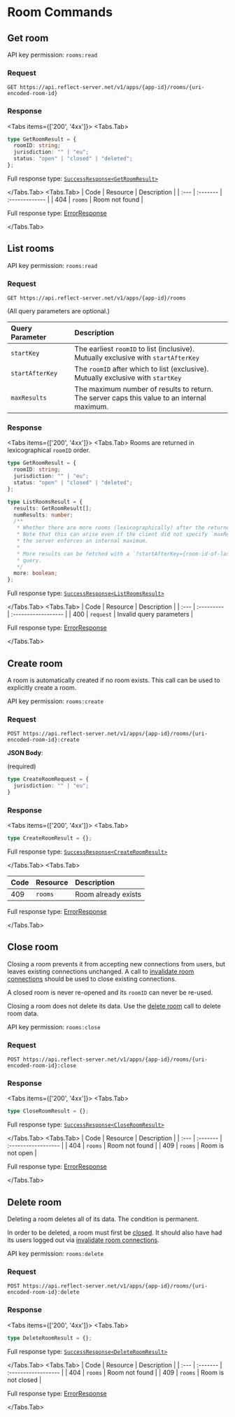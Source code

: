 
# Room Commands

## Get room

<Callout emoji="🔑">API key permission: `rooms:read`</Callout>

### Request

```http
GET https://api.reflect-server.net/v1/apps/{app-id}/rooms/{uri-encoded-room-id}
```

### Response

<Tabs items={['200', '4xx']}>
<Tabs.Tab>

```typescript
type GetRoomResult = {
  roomID: string;
  jurisdiction: "" | "eu";
  status: "open" | "closed" | "deleted";
};
```

Full response type: [`SuccessResponse<GetRoomResult>`](overview#200)

</Tabs.Tab>
<Tabs.Tab>
| Code | Resource | Description    |
| :--- | :------- | :------------- |
| 404  | `rooms`  | Room not found |

Full response type: [ErrorResponse](overview#4xx)

</Tabs.Tab>
</Tabs>

## List rooms

<Callout emoji="🔑">API key permission: `rooms:read`</Callout>

### Request

```http
GET https://api.reflect-server.net/v1/apps/{app-id}/rooms
```

(All query parameters are optional.)

| Query Parameter | Description                                                                            |
| :-------------- | :------------------------------------------------------------------------------------- |
| `startKey`      | The earliest `roomID` to list (inclusive).<br/>Mutually exclusive with `startAfterKey` |
| `startAfterKey` | The `roomID` after which to list (exclusive).<br/>Mutually exclusive with `startKey`   |
| `maxResults`    | The maximum number of results to return.<br/>The server caps this value to an internal maximum.    |

### Response

<Tabs items={['200', '4xx']}>
<Tabs.Tab>
Rooms are returned in lexicographical `roomID` order.

```typescript
type GetRoomResult = {
  roomID: string;
  jurisdiction: "" | "eu";
  status: "open" | "closed" | "deleted";
};

type ListRoomsResult = {
  results: GetRoomResult[];
  numResults: number;
  /**
   * Whether there are more rooms (lexicographically) after the returned results.
   * Note that this can arise even if the client did not specify `maxResults`, as
   * the server enforces an internal maximum.
   *
   * More results can be fetched with a `?startAfterKey={room-id-of-last-result}`
   * query.
   */
  more: boolean;
};
```

Full response type: [`SuccessResponse<ListRoomsResult>`](overview#200)

</Tabs.Tab>
<Tabs.Tab>
| Code | Resource   | Description         | 
| :--- | :--------- | :------------------ |
| 400  | `request`  | Invalid query parameters  |

Full response type: [ErrorResponse](overview#4xx)

</Tabs.Tab>
</Tabs>

## Create room

A room is automatically created if no room exists. This call can be used to explicitly create a room.

<Callout emoji="🔑">API key permission: `rooms:create`</Callout>

### Request

```http
POST https://api.reflect-server.net/v1/apps/{app-id}/rooms/{uri-encoded-room-id}:create
```

**JSON Body**:

(required)

```typescript
type CreateRoomRequest = {
  jurisdiction: "" | "eu";
}
```

### Response

<Tabs items={['200', '4xx']}>
<Tabs.Tab>

```typescript
type CreateRoomResult = {};
```

Full response type: [`SuccessResponse<CreateRoomResult>`](overview#200)

</Tabs.Tab>
<Tabs.Tab>

| Code | Resource | Description         |
| :--- | :------- | :------------------ |
| 409  | `rooms`  | Room already exists |

Full response type: [ErrorResponse](overview#4xx)

</Tabs.Tab>
</Tabs>

## Close room

Closing a room prevents it from accepting new connections from users, but leaves
existing connections unchanged. A call to [invalidate room connections](connections#invalidate-room-connections)
should be used to close existing connections.

A closed room is never re-opened and its `roomID` can never be re-used.

Closing a room does not delete its data. Use the
[delete room](#delete-room) call to delete room data.

<Callout emoji="🔑">API key permission: `rooms:close`</Callout>

### Request

```http
POST https://api.reflect-server.net/v1/apps/{app-id}/rooms/{uri-encoded-room-id}:close
```

### Response

<Tabs items={['200', '4xx']}>
<Tabs.Tab>

```typescript
type CloseRoomResult = {};
```

Full response type: [`SuccessResponse<CloseRoomResult>`](overview#200)

</Tabs.Tab>
<Tabs.Tab>
| Code | Resource | Description         |
| :--- | :------- | :------------------ |
| 404  | `rooms`  | Room not found      |
| 409  | `rooms`  | Room is not open    |

Full response type: [ErrorResponse](overview#4xx)

</Tabs.Tab>
</Tabs>

## Delete room

Deleting a room deletes all of its data. The condition is permanent.

In order to be deleted, a room must first be [closed](#close-room). It should also
have had its users logged out via [invalidate room connections](connections#invalidate-room-connections).

<Callout emoji="🔑">API key permission: `rooms:delete`</Callout>

### Request

```http
POST https://api.reflect-server.net/v1/apps/{app-id}/rooms/{uri-encoded-room-id}:delete
```

### Response

<Tabs items={['200', '4xx']}>
<Tabs.Tab>

```typescript
type DeleteRoomResult = {};
```

Full response type: [`SuccessResponse<DeleteRoomResult>`](overview#200)

</Tabs.Tab>
<Tabs.Tab>
| Code | Resource | Description         |
| :--- | :------- | :------------------ |
| 404  | `rooms`  | Room not found      |
| 409  | `rooms`  | Room is not closed  |

Full response type: [ErrorResponse](overview#4xx)

</Tabs.Tab>
</Tabs>
